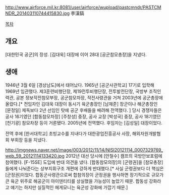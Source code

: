 http://www.airforce.mil.kr:8081/user/airforce/wupload/pastcmndr/PASTCMNDR_201403110744415830.jpg
李漢鎬

[[목차]]
== 개요 ==
[대한민국 공군]의 장성. [김대욱] 대장에 이어 28대 [공군참모총장]을 지냈다.

== 생애 ==
1946년 3월 6일 [경상남도]에서 태어났다. 1965년 [공군사관학교] 17기로 입학해 1969년 임관했다. 제3훈련비행단장, 제19전투비행단장, 전투발전단장, 국방부 조직인력관, 공본 정보작전참모부장, 공군참모차장, 작전사령관을 거쳐 2003년에 공군총장에 올랐다.[* 전임자인 김대욱 대장이 동시기 육군총장인 [남재준] 장군이나 해군총장인 [문정일] 제독보다 2년 선임인 탓에 공군 후배들을 배려해 전역했다. ] 당시 경쟁자들은 공사 16기였던 [합동참모차장] [주창성] 중장, 공사 교장 [박성국] 중장, 공사 18기였던 [천기광] 참모차장 등이 거론됐다. 2005년에 전역했다. 후임자는 [김성일] 대장이었다.

전역 후에 [한서대학교] 초빙교수를 지내다가 대한광업진흥공사 사장, 해외자원개발협회 부회장 등을 지냈다. 

http://imgnews.naver.net/image/003/2012/11/14/NISI20121114_0007329769_web_59_20121114133420.jpg
2012년 대선 당시에 [안철수] 캠프의 국방안보포럼에 참여했다. [F-15SE] 도입에 반대 의견을 냈다. [합동참모의장]의 [군령권]을 [참모총장]들에게 나눠준다는 상부지휘구조 개편에 강하게 반대했다.[* 사실 군령권보다 더 핵심은 [군정권]이었다. 합동군사령관으로써 합참의장이 군정권을 행사하면 장기적으로 규모가 큰 육군 위주로 해공군이 아이덴티티를 상실했을 가능성이 높았기 때문. 합동성 강화라고 얘기는 하지만 실질적인 헤게모니는 육군성 강화에 가깝기 때문.]
